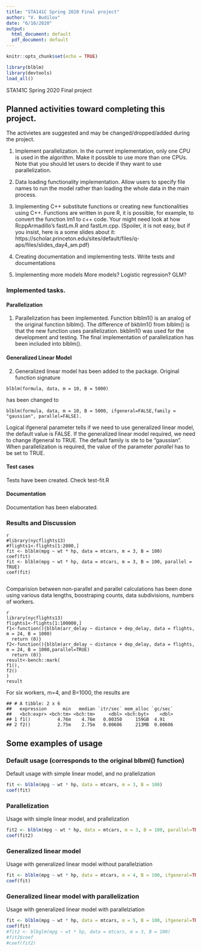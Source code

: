 ```yaml
---
title: "STA141C Spring 2020 Final project"
author: "V. Budilov"
date: "6/10/2020"
output:
  html_document: default
  pdf_document: default
---
```


```r
knitr::opts_chunk$set(echo = TRUE)
```

```r
library(blblm)
library(devtools)
load_all()
```

STA141C
Spring 2020
Final project

## Planned activities toward completing this project.
The activietes are suggested and may be changed/dropped/added during the project.

1.  Implement parallelization. 
In the current implementation, only one CPU is used in the algorithm. Make it possible to use more than one CPUs. Note that you should let users to decide if they want to use parallelization.

2. Data loading functionality implementation.
Allow users to specify file names to run the model rather than loading the whole data in the main process.
3. Implementing C++ substitute functions or creating new functionalities using C++.
Functions are written in pure R, it is possible, for example, to convert the function lm1 to c++ code. Your might need look at how RcppArmadillo's fastLm.R and fastLm.cpp. (Spoiler, it is not easy, but if you insist, here is a some slides about it: https://scholar.princeton.edu/sites/default/files/q-aps/files/slides_day4_am.pdf)
4. Creating documentation and implementing tests.
Write tests and documentations

5. Implementing more models
More models? Logistic regression? GLM?

### Implemented tasks.

#### Parallelization

1. Parallelization has been implemented. Function blblm1() is an analog of the original function blblm(). The difference of bkblm1() from blblm() is that the new function uses parallelization. bkblm1() was used for the development and testing. The final implementation of parallelization has been included into blblm().

#### Generalized Linear Model

2. Generalized linear model has been added to the package. Original function signature 
```
blblm(formula, data, m = 10, B = 5000) 
```
has been changed to
```
blblm(formula, data, m = 10, B = 5000, ifgeneral=FALSE,family = "gaussian", parallel=FALSE).
```
Logical ifgeneral parameter tells if we need to use generalized linear model, the default value is FALSE. If the generalized linear model required, we need to change ifgeneral to TRUE. The default family is ste to be "gaussian". When parallelization is required, the value of the parameter *parallel* has to be set to TRUE.

#### Test cases
Tests have been created. Check test-fit.R

#### Documentation

Documentation has been elaborated.

### Results and Discussion

```
{r}
#library(nycflights13)
#flights1<-flights[1:2000,]
fit <- blblm(mpg ~ wt * hp, data = mtcars, m = 3, B = 100)
coef(fit)
fit <- blblm(mpg ~ wt * hp, data = mtcars, m = 3, B = 100, parallel = TRUE)
coef(fit)


```

Comparision between non-parallel and parallel calculations has been done using various data lengths, boostraping counts, data subdivisions, numbers of workers. 
```
{r message=FALSE, warning=FALSE}
library(nycflights13)
flights1<-flights[1:100000,]
f1<-function(){blblm(arr_delay ~ distance + dep_delay, data = flights, m = 24, B = 1000)
  return (0)}
f2<-function(){blblm(arr_delay ~ distance + dep_delay, data = flights, m = 24, B = 1000,parallel=TRUE)
  return (0)}
result<-bench::mark(
f1(),
f2()
)
result
```
For six workers, m=4, and B=1000, the results are
```
## # A tibble: 2 x 6
##   expression      min   median `itr/sec` mem_alloc `gc/sec`
##   <bch:expr> <bch:tm> <bch:tm>     <dbl> <bch:byt>    <dbl>
## 1 f1()          4.76m    4.76m   0.00350     159GB  4.91   
## 2 f2()          2.75m    2.75m   0.00606     213MB  0.00606
```
## Some examples of usage

### Default usage (corresponds to the original blbml() function)

Default usage with simple linear model, and no prallelization
```r
fit <- blblm(mpg ~ wt * hp, data = mtcars, m = 3, B = 100)
coef(fit)
```
### Parallelization

Usage with simple linear model, and prallelization

```r
fit2 <- blblm(mpg ~ wt * hp, data = mtcars, m = 3, B = 100, parallel=TRUE)
coef(fit2)
```
### Generalized linear model 

Usage with generalized linear model without parallelziation

```r

fit <- blblm(mpg ~ wt * hp, data = mtcars, m = 4, B = 100, ifgeneral=TRUE)
coef(fit)
```
### Generalized linear model with parallelization

Usage with generalized linear model with parallelziation

```r
fit <- blblm(mpg ~ wt * hp, data = mtcars, m = 5, B = 100, ifgeneral=TRUE, family='quasi', parallel=TRUE)
coef(fit)
#fit2 <- blbglm(mpg ~ wt * hp, data = mtcars, m = 3, B = 100)
#fit2$coef
#coef(fit2)
```